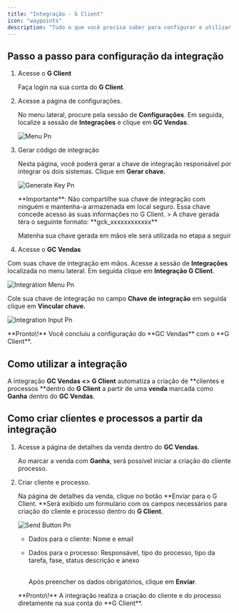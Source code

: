 ```yaml
---
title: "Integração - G Client"
icon: "waypoints"
description: "Tudo o que você precisa saber para configurar e utilizar a integração com o G Client."
---
```


## Passo a passo para configuração da integração

1. Acesse o **G Client**

   Faça login na sua conta do **G Client**.
2. Acesse a página de configurações.

   No menu lateral, procure pela sessão de **Configurações**. Em seguida, localize a sessão de **Integrações** e clique em **GC Vendas**.

   ![Menu Pn](/images/integracoes/menu.png)
3. Gerar código de integração

   Nesta página, você poderá gerar a chave de integração responsável por integrar os dois sistemas. Clique em **Gerar chave.**

   ![Generate Key Pn](/images/integracoes/generate-key.png)

   <Warning>
     **Importante**: Não compartilhe sua chave de integração com ninguém e mantenha-a armazenada em local seguro. Essa chave concede acesso às suas informações no G Client.
   </Warning>
   > A chave gerada téra o seguinte formato:  **gck_xxxxxxxxxxxx**

   Matenha sua chave gerada em mãos ele será utilizada no etapa a seguir
4. Acesse o **GC Vendas**

Com suas chave de integração em mãos. Acesse a sessão de **Integrações** localizada no menu lateral. Em seguida clique em  **Integração G Client**. 

![Integration Menu Pn](/images/integracoes/integration-menu.png)

Cole sua chave de integração no campo **Chave de integração** em seguida clique em **Vincular chave.**

![Integration Input Pn](/images/integracoes/integration-input.png)

<Check>
  **Pronto\!**  Você concluiu a configuração do **GC Vendas** com o **G Client**.
</Check>

## Como utilizar a integração

A integração **GC Vendas \<\> G Client** automatiza a criação de **clientes e processos **dentro do **G Client**  a partir de uma **venda** marcada como **Ganha** dentro do **GC Vendas**.

## Como criar clientes e processos a partir da integração

1. Acesse a página de detalhes da venda dentro do **GC Vendas**.

   Ao marcar a venda com **Ganha**, será possível iniciar a criação do cliente processo.
2. Criar cliente e processo.

   Na página de detalhes da venda, clique no botão **Enviar para o G Client. **Será exibido um formulário com os campos necessários para criação do cliente e processo dentro do **G Client**.

   ![Send Button Pn](/images/integracoes/send-button.png)
   - Dados para o cliente: Nome e email
   - Dados para o processo: Responsável, tipo do processo, tipo da tarefa, fase, status descrição e anexo

     \
     Após preencher os dados obrigatórios, clique em **Enviar**.

   <Check>
     **Pronto\!** A integração realiza a criação do cliente e do processo diretamente na sua conta do **G Client**.
   </Check>
